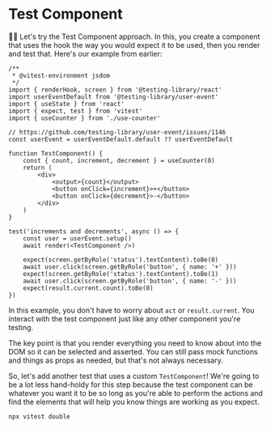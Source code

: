 # Test Component

👨‍💼 Let's try the Test Component approach. In this, you create a component that
uses the hook the way you would expect it to be used, then you render and test
that. Here's our example from earlier:

```tsx filename=use-counter.test.tsx
/**
 * @vitest-environment jsdom
 */
import { renderHook, screen } from '@testing-library/react'
import userEventDefault from '@testing-library/user-event'
import { useState } from 'react'
import { expect, test } from 'vitest'
import { useCounter } from './use-counter'

// https://github.com/testing-library/user-event/issues/1146
const userEvent = userEventDefault.default ?? userEventDefault

function TestComponent() {
	const { count, increment, decrement } = useCounter(0)
	return (
		<div>
			<output>{count}</output>
			<button onClick={increment}>+</button>
			<button onClick={decrement}>-</button>
		</div>
	)
}

test('increments and decrements', async () => {
	const user = userEvent.setup()
	await render(<TestComponent />)

	expect(screen.getByRole('status').textContent).toBe(0)
	await user.click(screen.getByRole('button', { name: '+' }))
	expect(screen.getByRole('status').textContent).toBe(1)
	await user.click(screen.getByRole('button', { name: '-' }))
	expect(result.current.count).toBe(0)
})
```

In this example, you don't have to worry about `act` or `result.current`. You
interact with the test component just like any other component you're testing.

The key point is that you render everything you need to know about into the DOM
so it can be selected and asserted. You can still pass mock functions and things
as props as needed, but that's not always necessary.

So, let's add another test that uses a custom `TestComponent`! We're going to
be a lot less hand-holdy for this step because the test component can be
whatever you want it to be so long as you're able to perform the actions and
find the elements that will help you know things are working as you expect.

```sh nonumber
npx vitest double
```
